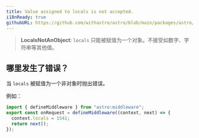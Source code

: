 ```yaml
---
title: Value assigned to locals is not accepted.
i18nReady: true
githubURL: https://github.com/withastro/astro/blob/main/packages/astro/src/core/errors/errors-data.ts
---
```


> **LocalsNotAnObject**: `locals` 只能被赋值为一个对象。不接受如数字、字符串等其他值。

## 哪里发生了错误？

当 `locals` 被赋值为一个非对象时抛出错误。

例如：

```ts
import { defineMiddleware } from "astro:middleware";
export const onRequest = defineMiddleware((context, next) => {
  context.locals = 1541;
  return next();
});
```
